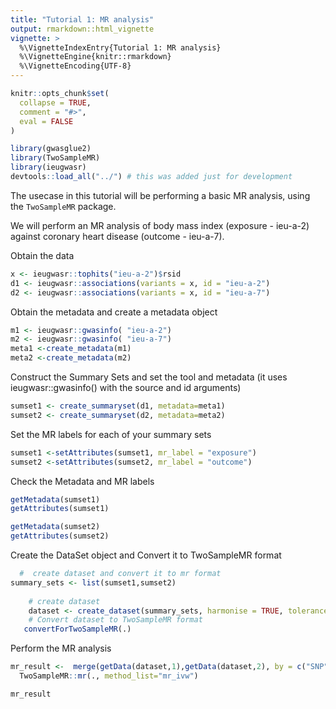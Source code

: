 ```yaml
---
title: "Tutorial 1: MR analysis"
output: rmarkdown::html_vignette
vignette: >
  %\VignetteIndexEntry{Tutorial 1: MR analysis}
  %\VignetteEngine{knitr::rmarkdown}
  %\VignetteEncoding{UTF-8}
---
```


```r
knitr::opts_chunk$set(
  collapse = TRUE,
  comment = "#>",
  eval = FALSE
)
```


```r
library(gwasglue2)
library(TwoSampleMR)
library(ieugwasr)
devtools::load_all("../") # this was added just for development
```


The usecase in this tutorial will be performing a basic MR analysis, using the ``TwoSampleMR`` package.


We will perform an MR analysis of body mass index (exposure - ieu-a-2) against coronary heart disease (outcome - ieu-a-7).

Obtain the data

```r
x <- ieugwasr::tophits("ieu-a-2")$rsid
d1 <- ieugwasr::associations(variants = x, id = "ieu-a-2")
d2 <- ieugwasr::associations(variants = x, id = "ieu-a-7")
```

Obtain the metadata and create a metadata object

```r
m1 <- ieugwasr::gwasinfo( "ieu-a-2")
m2 <- ieugwasr::gwasinfo( "ieu-a-7")
meta1 <-create_metadata(m1)
meta2 <-create_metadata(m2)

```
Construct the Summary Sets and set the tool and metadata (it uses ieugwasr::gwasinfo() with the source and id arguments)

```r
sumset1 <- create_summaryset(d1, metadata=meta1)
sumset2 <- create_summaryset(d2, metadata=meta2)

```

Set the MR labels for each of your summary sets

```r
sumset1 <-setAttributes(sumset1, mr_label = "exposure")
sumset2 <-setAttributes(sumset2, mr_label = "outcome")

```


Check the Metadata and MR labels

```r
getMetadata(sumset1)
getAttributes(sumset1)

getMetadata(sumset2)
getAttributes(sumset2)
```


Create the DataSet object and Convert it to TwoSampleMR format

```r

  #  create dataset and convert it to mr format
summary_sets <- list(sumset1,sumset2)
 
    # create dataset
    dataset <- create_dataset(summary_sets, harmonise = TRUE, tolerance = 0.08, action = 1)  %>%
    # Convert dataset to TwoSampleMR format
   convertForTwoSampleMR(.)

```



Perform the MR analysis
```r
mr_result <-  merge(getData(dataset,1),getData(dataset,2), by = c("SNP", "mr_keep"))  %>%
  TwoSampleMR::mr(., method_list="mr_ivw")

mr_result

```
